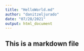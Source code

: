 ```yaml
---
title: "HelloWorld.md"
author: "danitzeljurado"
date: "07/28/2021"
output: html_document
---
```


## This is a markdown file
